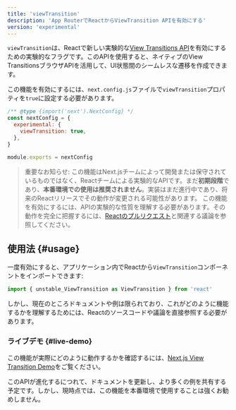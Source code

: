 ```yaml
---
title: 'viewTransition'
description: 'App RouterでReactからViewTransition APIを有効にする'
version: 'experimental'
---
```


`viewTransition`は、Reactで新しい実験的な[View Transitions API](https://developer.mozilla.org/en-US/docs/Web/API/View_Transition_API)を有効にするための実験的なフラグです。このAPIを使用すると、ネイティブのView TransitionsブラウザAPIを活用して、UI状態間のシームレスな遷移を作成できます。

この機能を有効にするには、`next.config.js`ファイルで`viewTransition`プロパティを`true`に設定する必要があります。

```js title="next.config.js"
/** @type {import('next').NextConfig} */
const nextConfig = {
  experimental: {
    viewTransition: true,
  },
}

module.exports = nextConfig
```

> 重要なお知らせ: この機能はNext.jsチームによって開発または保守されているものではなく、Reactチームによる実験的なAPIです。まだ**初期段階**であり、**本番環境での使用は推奨されません**。実装はまだ進行中であり、将来のReactリリースでその動作が変更される可能性があります。
> この機能を有効にするには、APIの実験的な性質を理解する必要があります。その動作を完全に把握するには、[Reactのプルリクエスト](https://github.com/facebook/react/pull/31975)と関連する議論を参照してください。

## 使用法 {#usage}

一度有効にすると、アプリケーション内でReactから`ViewTransition`コンポーネントをインポートできます:

```jsx
import { unstable_ViewTransition as ViewTransition } from 'react'
```

しかし、現在のところドキュメントや例は限られており、これがどのように機能するかを理解するためには、Reactのソースコードや議論を直接参照する必要があります。

### ライブデモ {#live-demo}

この機能が実際にどのように動作するかを確認するには、[Next.js View Transition Demo](https://view-transition-example.vercel.app)をご覧ください。

このAPIが進化するにつれて、ドキュメントを更新し、より多くの例を共有する予定です。しかし、現時点では、この機能を本番環境で使用することは強くお勧めしません。
